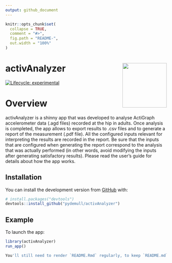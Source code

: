 ```yaml
---
output: github_document
---
```


```r
knitr::opts_chunk$set(
  collapse = TRUE,
  comment = "#>",
  fig.path = "README-",
  out.width = "100%"
)
```

# activAnalyzer <img src="inst/app/www/favicon.png" align="right" height="138.5" />


<!-- badges: start -->
[![Lifecycle: experimental](https://img.shields.io/badge/lifecycle-experimental-orange.svg)](https://lifecycle.r-lib.org/articles/stages.html#experimental)
<!-- badges: end -->

# Overview

activAnalyzer is a shinny app that was developed to analyse ActiGraph accelerometer data (.agd files) recorded at the hip in adults. Once analysis is completed, the app allows to export results to .csv files and to generate a report of the measurement (.pdf file). All the configured inputs relevant for interpreting the results are recorded in the report. Be sure that the inputs that are configured when generating the report correspond to the analysis that was actually performed (in other words, avoid modifying the inputs after generating satisfactory results). Please read the user's guide for details about how the app works.

## Installation

You can install the development version from [GitHub](https://github.com/) with:

``` r
# install.packages("devtools")
devtools::install_github("pydemull/activAnalyzer")
```
## Example

To launch the app:

```r
library(activAnalyzer)
run_app()
```


```r
You'll still need to render `README.Rmd` regularly, to keep `README.md` up-to-date. `devtools::build_readme()` is handy for this. You could also use GitHub Actions to re-render `README.Rmd` every time you push. An example workflow can be found here: <https://github.com/r-lib/actions/tree/master/examples>.
```

